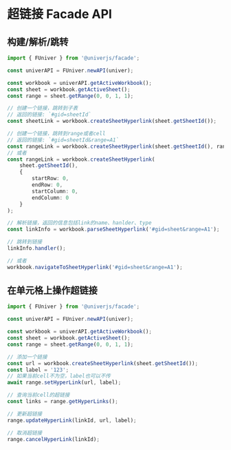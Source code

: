 
# 超链接 Facade API <VersionBadge version="0.2.15+" />

## 构建/解析/跳转

```typescript
import { FUniver } from '@univerjs/facade';

const univerAPI = FUniver.newAPI(univer);

const workbook = univerAPI.getActiveWorkbook();
const sheet = workbook.getActiveSheet();
const range = sheet.getRange(0, 0, 1, 1);

// 创建一个链接，跳转到子表
// 返回的链接: `#gid=sheetId`
const sheetLink = workbook.createSheetHyperlink(sheet.getSheetId());

// 创建一个链接，跳转到range或者cell
// 返回的链接: `#gid=sheetId&range=A1`
const rangeLink = workbook.createSheetHyperlink(sheet.getSheetId(), range.getRange());
// 或者
const rangeLink = workbook.createSheetHyperlink(
    sheet.getSheetId(),
    {
        startRow: 0,
        endRow: 0,
        startColumn: 0,
        endColumn: 0
    }
);

// 解析链接，返回的信息包括link的name、hanlder、type
const linkInfo = workbook.parseSheetHyperlink('#gid=sheet&range=A1');

// 跳转到链接
linkInfo.handler();

// 或者
workbook.navigateToSheetHyperlink('#gid=sheet&range=A1');
```

## 在单元格上操作超链接

```typescript
import { FUniver } from '@univerjs/facade';

const univerAPI = FUniver.newAPI(univer);

const workbook = univerAPI.getActiveWorkbook();
const sheet = workbook.getActiveSheet();
const range = sheet.getRange(0, 0, 1, 1);

// 添加一个链接
const url = workbook.createSheetHyperlink(sheet.getSheetId());
const label = '123';
// 如果当前cell不为空，label也可以不传
await range.setHyperLink(url, label);

// 查询当前cell的超链接
const links = range.getHyperLinks();

// 更新超链接
range.updateHyperLink(linkId, url, label);

// 取消超链接
range.cancelHyperLink(linkId);
```

